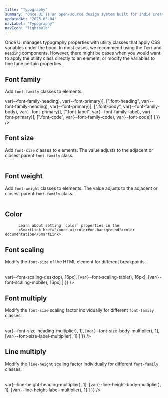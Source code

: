 ```yaml
---
title: "Typography"
summary: "Once UI is an open-source design system built for indie creators, small teams, and startups to fuel the next generation of web applications."
updatedAt: "2025-05-04"
navLabel: "Typography"
navIcon: "lightbulb"
---
```



Once UI manages typography properties with utility classes that apply CSS variables under
the hood. In most cases, we recommend using the `Text` and 
`Heading` components. However, there might be cases when you would
want to apply the utility class directly to an element, or modify the variables to fine
tune certain properties.

## Font family

Add `font-family` classes to elements.

<Table
  marginTop="16"
  marginBottom="24"
  data={{
    headers: [
      { content: "Class" },
      { content: "Variable" },
      { content: "Default" },
    ],
    rows: [
      [".font-display", <InlineCode>var(--font-family-heading)</InlineCode>, <InlineCode>var(--font-primary)</InlineCode>],
      [".font-heading", <InlineCode>var(--font-family-heading)</InlineCode>, <InlineCode>var(--font-primary)</InlineCode>],
      [".font-body", <InlineCode>var(--font-family-body)</InlineCode>, <InlineCode>var(--font-primary)</InlineCode>],
      [".font-label", <InlineCode>var(--font-family-label)</InlineCode>, <InlineCode>var(--font-primary)</InlineCode>],
      [".font-code", <InlineCode>var(--font-family-code)</InlineCode>, <InlineCode>var(--font-code)</InlineCode>]
    ]
  }}
/>

## Font size

Add `font-size` classes to elements. The value adjusts to the adjacent or closest parent `font-family` class.

<Table
  marginTop="16"
  marginBottom="24"
  data={{
    headers: [
      { content: "Class" },
      { content: "Variable" },
    ],
    rows: [
      [".font-size-inherit", "—"],
      [".font-xl", "dynamic"],
      [".font-l", "dynamic"],
      [".font-m", "dynamic"],
      [".font-s", "dynamic"],
      [".font-xs", "dynamic"]
    ]
  }}
/>

## Font weight

Add `font-weight` classes to elements. The value adjusts to the adjacent or closest parent `font-family` class.

<Table
  marginTop="16"
  marginBottom="24"
  data={{
    headers: [
      { content: "Class" },
      { content: "Variable" },
    ],
    rows: [
      [".font-weight-inherit", "—"],
      [".font-default", "dynamic"],
      [".font-strong", "dynamic"]
    ]
  }}
/>

## Color
          Learn about setting `color` properties in the
          <SmartLink href="/once-ui/color#on-background">color documentation</SmartLink>.
        
## Font scaling

Modify the `font-size` of the HTML element for different breakpoints.

<Table
  marginTop="16"
  marginBottom="24"
  data={{
    headers: [
      { content: "Variable" },
      { content: "Default" },
    ],
    rows: [
      [<InlineCode>var(--font-scaling-desktop)</InlineCode>, <InlineCode>16px</InlineCode>],
      [<InlineCode>var(--font-scaling-tablet)</InlineCode>, <InlineCode>16px</InlineCode>],
      [<InlineCode>var(--font-scaling-mobile)</InlineCode>, <InlineCode>16px</InlineCode>]
    ]
  }}
/>
        
## Font multiply

Modify the `font-size` scaling factor individually for different `font-family` classes.

<Table
  marginTop="16"
  marginBottom="24"
  data={{
    headers: [
      { content: "Variable" },
      { content: "Default" },
    ],
    rows: [
      [<InlineCode>var(--font-size-heading-multiplier)</InlineCode>, <InlineCode>1</InlineCode>],
      [<InlineCode>var(--font-size-body-multiplier)</InlineCode>, <InlineCode>1</InlineCode>],
      [<InlineCode>var(--font-size-label-multiplier)</InlineCode>, <InlineCode>1</InlineCode>]
    ]
  }}
/>
        
## Line multiply

Modify the `line-height` scaling factor individually for different `font-family` classes.

<Table
  marginTop="16"
  marginBottom="24"
  data={{
    headers: [
      { content: "Variable" },
      { content: "Default" },
    ],
    rows: [
      [<InlineCode>var(--line-height-heading-multiplier)</InlineCode>, <InlineCode>1</InlineCode>],
      [<InlineCode>var(--line-height-body-multiplier)</InlineCode>, <InlineCode>1</InlineCode>],
      [<InlineCode>var(--line-height-label-multiplier)</InlineCode>, <InlineCode>1</InlineCode>]
    ]
  }}
/>